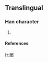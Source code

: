 ==Translingual==

===Han character===
{{Han char|rn=13|rad=冂|as=06|sn=8|four=|canj=月廿人女 (BTOV)}}

# {{defn|Han}}

====References====
{{Han ref|kx=0129.191|dkj=|dj=|hdz=10100.141|uh=34BA|ud=13498|bh=|bd=}}



[[fr:㒺]]